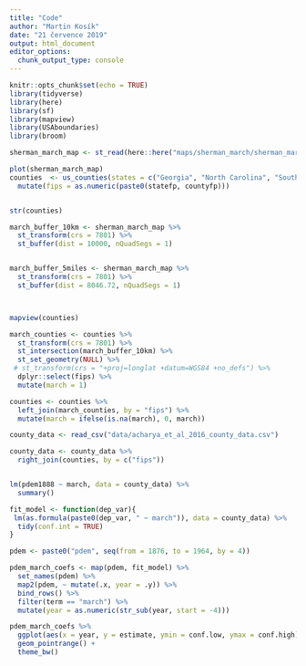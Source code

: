 ```yaml
---
title: "Code"
author: "Martin Kosík"
date: "21 července 2019"
output: html_document
editor_options: 
  chunk_output_type: console
---
```


```r
knitr::opts_chunk$set(echo = TRUE)
library(tidyverse)
library(here)
library(sf)
library(mapview)
library(USAboundaries)
library(broom)
```

```r
sherman_march_map <- st_read(here::here("maps/sherman_march/sherman_march_shapefile.shp"))

plot(sherman_march_map)
counties  <- us_counties(states = c("Georgia", "North Carolina", "South Carolina")) %>% 
  mutate(fips = as.numeric(paste0(statefp, countyfp)))


str(counties)
```

```r
march_buffer_10km <- sherman_march_map %>% 
  st_transform(crs = 7801) %>% 
  st_buffer(dist = 10000, nQuadSegs = 1) 


march_buffer_5miles <- sherman_march_map %>% 
  st_transform(crs = 7801) %>% 
  st_buffer(dist = 8046.72, nQuadSegs = 1) 



mapview(counties)
```

```r
march_counties <- counties %>% 
  st_transform(crs = 7801) %>% 
  st_intersection(march_buffer_10km) %>% 
  st_set_geometry(NULL) %>% 
 # st_transform(crs = "+proj=longlat +datum=WGS84 +no_defs") %>% 
  dplyr::select(fips) %>% 
  mutate(march = 1)
```


```r
counties <- counties %>% 
  left_join(march_counties, by = "fips") %>% 
  mutate(march = ifelse(is.na(march), 0, march))
```

```r
county_data <- read_csv("data/acharya_et_al_2016_county_data.csv")

county_data <- county_data %>% 
  right_join(counties, by = c("fips"))


lm(pdem1888 ~ march, data = county_data) %>% 
  summary()

fit_model <- function(dep_var){
 lm(as.formula(paste0(dep_var, " ~ march")), data = county_data) %>% 
  tidy(conf.int = TRUE)
}

pdem <- paste0("pdem", seq(from = 1876, to = 1964, by = 4))

pdem_march_coefs <- map(pdem, fit_model) %>% 
  set_names(pdem) %>% 
  map2(pdem, ~ mutate(.x, year = .y)) %>% 
  bind_rows() %>% 
  filter(term == "march") %>% 
  mutate(year = as.numeric(str_sub(year, start = -4)))

```


```r
pdem_march_coefs %>% 
  ggplot(aes(x = year, y = estimate, ymin = conf.low, ymax = conf.high)) + 
  geom_pointrange() + 
  theme_bw()
```



